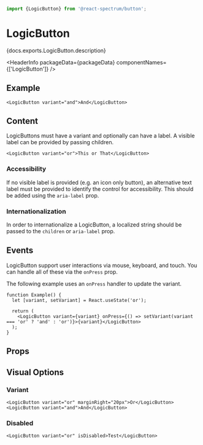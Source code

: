 <!-- Copyright 2020 Adobe. All rights reserved.
This file is licensed to you under the Apache License, Version 2.0 (the "License");
you may not use this file except in compliance with the License. You may obtain a copy
of the License at http://www.apache.org/licenses/LICENSE-2.0
Unless required by applicable law or agreed to in writing, software distributed under
the License is distributed on an "AS IS" BASIS, WITHOUT WARRANTIES OR REPRESENTATIONS
OF ANY KIND, either express or implied. See the License for the specific language
governing permissions and limitations under the License. -->



```jsx import
import {LogicButton} from '@react-spectrum/button';
```

# LogicButton

<p>{docs.exports.LogicButton.description}</p>

<HeaderInfo
  packageData={packageData}
  componentNames={['LogicButton']} />

## Example

```tsx example
<LogicButton variant="and">And</LogicButton>
```

## Content

LogicButtons must have a variant and optionally can have a label.
A visible label can be provided by passing children.

```tsx example
<LogicButton variant="or">This or That</LogicButton>
```

### Accessibility

If no visible label is provided (e.g. an icon only button), an alternative text label must be provided to identify the control for accessibility.
This should be added using the `aria-label` prop.

### Internationalization

In order to internationalize a LogicButton, a localized string should be passed to the `children` or `aria-label` prop.

## Events

LogicButton support user interactions via mouse, keyboard, and touch. You can handle all of these via the `onPress` prop.

The following example uses an `onPress` handler to update the variant.

```tsx example
function Example() {
  let [variant, setVariant] = React.useState('or');

  return (
    <LogicButton variant={variant} onPress={() => setVariant(variant === 'or' ? 'and' : 'or')}>{variant}</LogicButton>
  );
}
```

## Props

<PropTable component={docs.exports.LogicButton} links={docs.links} />

## Visual Options

### Variant

```tsx example
<LogicButton variant="or" marginRight="20px">Or</LogicButton>
<LogicButton variant="and">And</LogicButton>
```

### Disabled

```tsx example
<LogicButton variant="or" isDisabled>Test</LogicButton>
```
